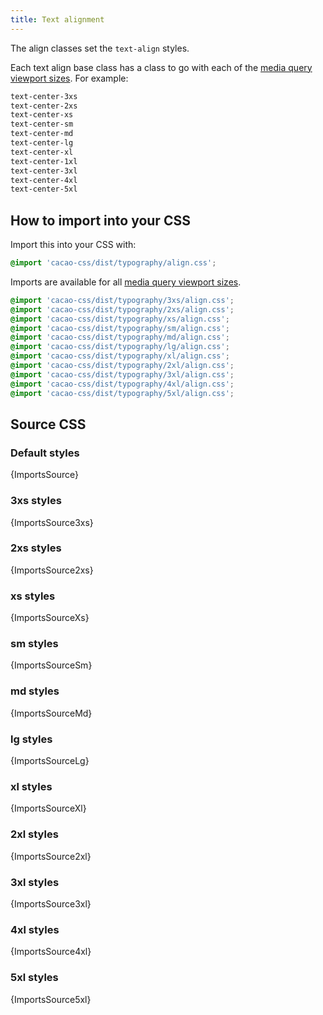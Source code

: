 ```yaml
---
title: Text alignment
---
```


The align classes set the `text-align` styles.

Each text align base class has a class to go with each of the [media query viewport sizes](/styles/media#viewport-media-queries). For example:

```css
text-center-3xs
text-center-2xs
text-center-xs
text-center-sm
text-center-md
text-center-lg
text-center-xl
text-center-1xl
text-center-3xl
text-center-4xl
text-center-5xl
```

## How to import into your CSS

Import this into your CSS with:

```css
@import 'cacao-css/dist/typography/align.css';
```

Imports are available for all [media query viewport sizes](/styles/media#viewport-media-queries).

```css
@import 'cacao-css/dist/typography/3xs/align.css';
@import 'cacao-css/dist/typography/2xs/align.css';
@import 'cacao-css/dist/typography/xs/align.css';
@import 'cacao-css/dist/typography/sm/align.css';
@import 'cacao-css/dist/typography/md/align.css';
@import 'cacao-css/dist/typography/lg/align.css';
@import 'cacao-css/dist/typography/xl/align.css';
@import 'cacao-css/dist/typography/2xl/align.css';
@import 'cacao-css/dist/typography/3xl/align.css';
@import 'cacao-css/dist/typography/4xl/align.css';
@import 'cacao-css/dist/typography/5xl/align.css';
```

## Source CSS

<!-- markdownlint-disable -->

### Default styles

<CodeBlock language="css" title="typography/align.css">{ImportsSource}</CodeBlock>

### 3xs styles

<CodeBlock language="css" title="typography/3xs/align.css">{ImportsSource3xs}</CodeBlock>

### 2xs styles

<CodeBlock language="css" title="typography/2xs/align.css">{ImportsSource2xs}</CodeBlock>

### xs styles

<CodeBlock language="css" title="typography/xs/align.css">{ImportsSourceXs}</CodeBlock>

### sm styles

<CodeBlock language="css" title="typography/sm/align.css">{ImportsSourceSm}</CodeBlock>

### md styles

<CodeBlock language="css" title="typography/md/align.css">{ImportsSourceMd}</CodeBlock>

### lg styles

<CodeBlock language="css" title="typography/lg/align.css">{ImportsSourceLg}</CodeBlock>

### xl styles

<CodeBlock language="css" title="typography/xl/align.css">{ImportsSourceXl}</CodeBlock>

### 2xl styles

<CodeBlock language="css" title="typography/2xl/align.css">{ImportsSource2xl}</CodeBlock>

### 3xl styles

<CodeBlock language="css" title="typography/3xl/align.css">{ImportsSource3xl}</CodeBlock>

### 4xl styles

<CodeBlock language="css" title="typography/4xl/align.css">{ImportsSource4xl}</CodeBlock>

### 5xl styles

<CodeBlock language="css" title="typography/5xl/align.css">{ImportsSource5xl}</CodeBlock>

